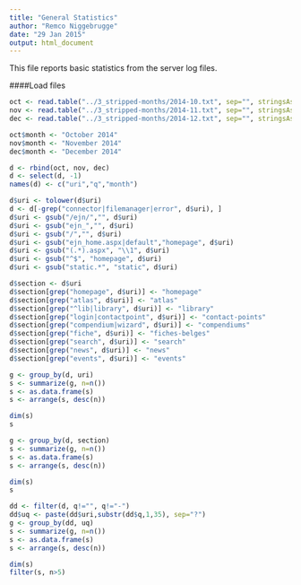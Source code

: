 ```yaml
---
title: "General Statistics"
author: "Remco Niggebrugge"
date: "29 Jan 2015"
output: html_document
---
```


This file reports basic statistics from the server log files. 

<!-- 
```r
library(dplyr)
library(tidyr)
library(ggplot2)
```
-->

####Load files

```r
oct <- read.table("../3_stripped-months/2014-10.txt", sep="", stringsAsFactors = F)
nov <- read.table("../3_stripped-months/2014-11.txt", sep="", stringsAsFactors = F)
dec <- read.table("../3_stripped-months/2014-12.txt", sep="", stringsAsFactors = F)

oct$month <- "October 2014"
nov$month <- "November 2014"
dec$month <- "December 2014"

d <- rbind(oct, nov, dec)
d <- select(d, -1)
names(d) <- c("uri","q","month")

d$uri <- tolower(d$uri)
d <- d[-grep("connector|filemanager|error", d$uri), ]
d$uri <- gsub("/ejn/","", d$uri)
d$uri <- gsub("ejn_","", d$uri)
d$uri <- gsub("/","", d$uri)
d$uri <- gsub("ejn_home.aspx|default","homepage", d$uri)
d$uri <- gsub("(.*).aspx", "\\1", d$uri)
d$uri <- gsub("^$", "homepage", d$uri)
d$uri <- gsub("static.*", "static", d$uri)

d$section <- d$uri
d$section[grep("homepage", d$uri)] <- "homepage"
d$section[grep("atlas", d$uri)] <- "atlas"
d$section[grep("^lib|library", d$uri)] <- "library"
d$section[grep("login|contactpoint", d$uri)] <- "contact-points"
d$section[grep("compendium|wizard", d$uri)] <- "compendiums"
d$section[grep("fiche", d$uri)] <- "fiches-belges"
d$section[grep("search", d$uri)] <- "search"
d$section[grep("news", d$uri)] <- "news"
d$section[grep("events", d$uri)] <- "events"
```

```r
g <- group_by(d, uri)
s <- summarize(g, n=n())
s <- as.data.frame(s)
s <- arrange(s, desc(n))

dim(s)
s
```

```r
g <- group_by(d, section)
s <- summarize(g, n=n())
s <- as.data.frame(s)
s <- arrange(s, desc(n))

dim(s)
s
```

```r
dd <- filter(d, q!="", q!="-")
dd$uq <- paste(dd$uri,substr(dd$q,1,35), sep="?")
g <- group_by(dd, uq)
s <- summarize(g, n=n())
s <- as.data.frame(s)
s <- arrange(s, desc(n))

dim(s)
filter(s, n>5)
```